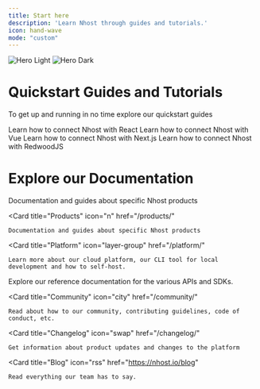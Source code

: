 ```yaml
---
title: Start here
description: 'Learn Nhost through guides and tutorials.'
icon: hand-wave
mode: "custom"
---
```



<div style={{ align: 'center', textAlign: 'left', padding: '20px' }}>

<img
  className="block dark:hidden"
  src="/images/introduction-light.svg"
  alt="Hero Light"
/>
<img
  className="hidden dark:block"
  src="/images/introduction-dark.svg"
  alt="Hero Dark"
/>

# Quickstart Guides and Tutorials

To get up and running in no time explore our quickstart guides

<CardGroup cols={2}>
  <Card
    title="React"
    icon="react"
    href="/getting-started/quickstart/react"
  >
    Learn how to connect Nhost with React
  </Card>
  <Card
    title="Vue"
    icon="vuejs"
    href="/getting-started/quickstart/vue"
  >
    Learn how to connect Nhost with Vue
  </Card>
  <Card
    title="Next.js"
    icon="react"
    href="/getting-started/quickstart/nextjs"
  >
    Learn how to connect Nhost with Next.js
  </Card>
  <Card
    title="RedwoodJS (coming soon)"
    icon="image"
  >
    Learn how to connect Nhost with RedwoodJS
  </Card>
</CardGroup>


# Explore our Documentation

<CardGroup cols={2}>
  <Card
    title="Getting started"
    icon="hand-wave"
    href="/getting-started/"
  >
    Documentation and guides about specific Nhost products
  </Card>

  <Card
    title="Products"
    icon="n"
    href="/products/"
  >
    Documentation and guides about specific Nhost products
  </Card>

  <Card
    title="Platform"
    icon="layer-group"
    href="/platform/"
  >
    Learn more about our cloud platform, our CLI tool for local development and how to self-host.
  </Card>
  <Card
    title="Reference"
    icon="book"
    href="/reference/"
  >
    Explore our reference documentation for the various APIs and SDKs.
  </Card>

  <Card
    title="Community"
    icon="city"
    href="/community/"
  >
    Read about how to our community, contributing guidelines, code of conduct, etc.
  </Card>

  <Card
    title="Changelog"
    icon="swap"
    href="/changelog/"
  >
    Get information about product updates and changes to the platform
  </Card>

  <Card
    title="Blog"
    icon="rss"
    href="https://nhost.io/blog"
  >
    Read everything our team has to say.
  </Card>
</CardGroup>


</div>
